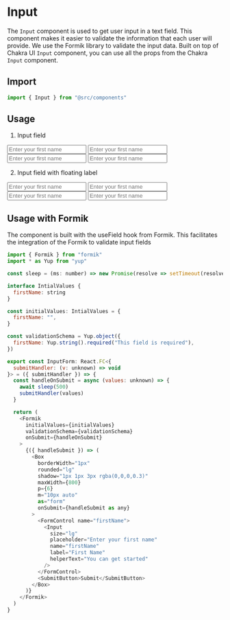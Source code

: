 
<Meta title="components/form/input" component={Input} />

# Input

The `Input` component is used to get user input in a text field. This component makes it easier to validate the information that each user will provide. We use the Formik library to validate the input data. Built on top of Chakra UI `Input` component, you can use all the props from the Chakra `Input` component.

## Import

```javascript
import { Input } from "@src/components"
```

## Usage

1. Input field

<Canvas>
  <Story name="Input field - outline">
    <FormikWp>
      <Input
        size="md"
        placeholder="Enter your first name"
        name="firstName"
        label="First Name"
      />
    </FormikWp>
  </Story>
  <Story name="Input field - filled">
    <FormikWp>
      <Input
        size="md"
        variant="filled"
        placeholder="Enter your first name"
        name="firstName"
        label="First Name"
      />
    </FormikWp>
  </Story>
  <Story name="Input field - flushed">
    <FormikWp>
      <Input
        size="md"
        variant="flushed"
        placeholder="Enter your first name"
        name="firstName"
        label="First Name"
      />
    </FormikWp>
  </Story>
  <Story name="Input field - unstyled">
    <FormikWp>
      <Input
        size="md"
        variant="unstyled"
        placeholder="Enter your first name"
        name="firstName"
        label="First Name"
      />
    </FormikWp>
  </Story>
</Canvas>

2. Input field with floating label

<Canvas>
  <Story name="Input field with floating label - outline">
    <FormikWp>
      <Input
        size="lg"
        placeholder="Enter your first name"
        withFloatingLabel
        floatingLabelVariant="outline"
        name="firstName"
        label="First Name"
      />
    </FormikWp>
  </Story>
  <Story name="Input field with floating label- filled">
    <FormikWp>
      <Input
        size="lg"
        placeholder="Enter your first name"
        withFloatingLabel
        floatingLabelVariant="filled"
        name="firstName"
        label="First Name"
      />
    </FormikWp>
  </Story>
  <Story name="Input field with floating label- flushed">
    <FormikWp>
      <Input
        size="md"
        placeholder="Enter your first name"
        withFloatingLabel
        floatingLabelVariant="flushed"
        name="firstName"
        label="First Name"
      />
    </FormikWp>
  </Story>
  <Story name="Input field with floating label- unstyled">
    <FormikWp>
      <Input
        size="md"
        placeholder="Enter your first name"
        withFloatingLabel
        floatingLabelVariant="unstyled"
        name="firstName"
        label="First Name"
      />
    </FormikWp>
  </Story>
</Canvas>

## Usage with Formik

The component is built with the useField hook from Formik. This facilitates the integration of the Formik to validate input fields

```javascript
import { Formik } from "formik"
import * as Yup from "yup"

const sleep = (ms: number) => new Promise(resolve => setTimeout(resolve, ms))

interface IntialValues {
  firstName: string
}

const initialValues: IntialValues = {
  firstName: "",
}

const validationSchema = Yup.object({
  firstName: Yup.string().required("This field is required"),
})

export const InputForm: React.FC<{
  submitHandler: (v: unknown) => void
}> = ({ submitHandler }) => {
  const handleOnSubmit = async (values: unknown) => {
    await sleep(500)
    submitHandler(values)
  }

  return (
    <Formik
      initialValues={initialValues}
      validationSchema={validationSchema}
      onSubmit={handleOnSubmit}
    >
      {({ handleSubmit }) => (
        <Box
          borderWidth="1px"
          rounded="lg"
          shadow="1px 1px 3px rgba(0,0,0,0.3)"
          maxWidth={800}
          p={6}
          m="10px auto"
          as="form"
          onSubmit={handleSubmit as any}
        >
          <FormControl name="firstName">
            <Input
              size="lg"
              placeholder="Enter your first name"
              name="firstName"
              label="First Name"
              helperText="You can get started"
            />
          </FormControl>
          <SubmitButton>Submit</SubmitButton>
        </Box>
      )}
    </Formik>
  )
}

```

<ArgsTable of={Input} />
